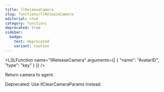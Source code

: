 ```yaml
---
title: llReleaseCamera
slug: functions/llReleaseCamera
editorial: stub
category: functions
deprecated: true
sidebar:
  badge:
    text: deprecated
    variant: caution
---
```


<LSLFunction
	name="llReleaseCamera"
	arguments={[
	{
		"name": "AvatarID",
		"type": "key"
	}
]}
/>

Return camera to agent.

Deprecated: Use llClearCameraParams instead.
